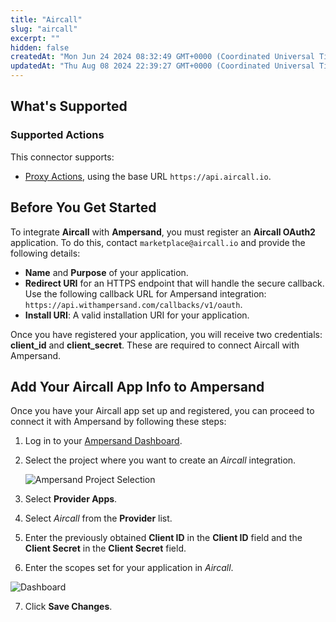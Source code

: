 ```yaml
---
title: "Aircall"
slug: "aircall"
excerpt: ""
hidden: false
createdAt: "Mon Jun 24 2024 08:32:49 GMT+0000 (Coordinated Universal Time)"
updatedAt: "Thu Aug 08 2024 22:39:27 GMT+0000 (Coordinated Universal Time)"
---
```

## What's Supported

### Supported Actions

This connector supports:
- [Proxy Actions](/define-integrations/proxy-actions), using the base URL `https://api.aircall.io`.

## Before You Get Started

To integrate **Aircall** with **Ampersand**, you must register an **Aircall OAuth2** application. To do this, contact `marketplace@aircall.io` and provide the following details:

- **Name** and **Purpose** of your application.
- **Redirect URI** for an HTTPS endpoint that will handle the secure callback. Use the following callback URL for Ampersand integration: `https://api.withampersand.com/callbacks/v1/oauth`.
- **Install URI**: A valid installation URI for your application.

Once you have registered your application, you will receive two credentials: **client_id** and **client_secret**. These are required to connect Aircall with Ampersand.

## Add Your Aircall App Info to Ampersand

Once you have your Aircall app set up and registered, you can proceed to connect it with Ampersand by following these steps:

1. Log in to your [Ampersand Dashboard](https://dashboard.withampersand.com).

2. Select the project where you want to create an _Aircall_ integration.

   ![Ampersand Project Selection](/images/provider-guides/dd47b7a-Ampersand.png)

3. Select **Provider Apps**.

4. Select _Aircall_ from the **Provider** list.

5. Enter the previously obtained **Client ID** in the **Client ID** field and the **Client Secret** in the **Client Secret** field.

6. Enter the scopes set for your application in _Aircall_.

![Dashboard](/images/provider-guides/053beed-aircall.gif)

7. Click **Save Changes**.
